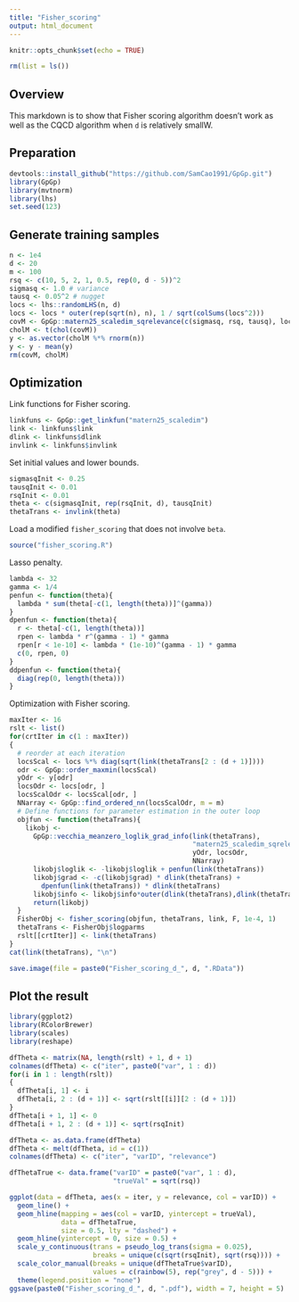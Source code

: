 ```yaml
---
title: "Fisher_scoring"
output: html_document
---
```


```r
knitr::opts_chunk$set(echo = TRUE)
```

```r
rm(list = ls())
```

## Overview

This markdown is to show that Fisher scoring algorithm doesn't work as well as the CQCD algorithm when `d` is relatively smallW.

## Preparation

```r
devtools::install_github("https://github.com/SamCao1991/GpGp.git")
library(GpGp)
library(mvtnorm)
library(lhs)
set.seed(123)
```

## Generate training samples

```r
n <- 1e4
d <- 20
m <- 100
rsq <- c(10, 5, 2, 1, 0.5, rep(0, d - 5))^2
sigmasq <- 1.0 # variance
tausq <- 0.05^2 # nugget
locs <- lhs::randomLHS(n, d)
locs <- locs * outer(rep(sqrt(n), n), 1 / sqrt(colSums(locs^2)))
covM <- GpGp::matern25_scaledim_sqrelevance(c(sigmasq, rsq, tausq), locs)
cholM <- t(chol(covM))
y <- as.vector(cholM %*% rnorm(n))
y <- y - mean(y)
rm(covM, cholM)
```

## Optimization
Link functions for Fisher scoring.
```r
linkfuns <- GpGp::get_linkfun("matern25_scaledim")
link <- linkfuns$link
dlink <- linkfuns$dlink
invlink <- linkfuns$invlink
```

Set initial values and lower bounds. 
```r
sigmasqInit <- 0.25
tausqInit <- 0.01
rsqInit <- 0.01
theta <- c(sigmasqInit, rep(rsqInit, d), tausqInit)
thetaTrans <- invlink(theta)
```

Load a modified `fisher_scoring` that does not involve `beta`.
```r
source("fisher_scoring.R")
```

Lasso penalty.
```r
lambda <- 32
gamma <- 1/4
penfun <- function(theta){
  lambda * sum(theta[-c(1, length(theta))]^(gamma))
}
dpenfun <- function(theta){
  r <- theta[-c(1, length(theta))]
  rpen <- lambda * r^(gamma - 1) * gamma
  rpen[r < 1e-10] <- lambda * (1e-10)^(gamma - 1) * gamma
  c(0, rpen, 0)
}
ddpenfun <- function(theta){
  diag(rep(0, length(theta)))
}
```

Optimization with Fisher scoring.
```r
maxIter <- 16
rslt <- list()
for(crtIter in c(1 : maxIter))
{
  # reorder at each iteration
  locsScal <- locs %*% diag(sqrt(link(thetaTrans[2 : (d + 1)])))
  odr <- GpGp::order_maxmin(locsScal)
  yOdr <- y[odr]
  locsOdr <- locs[odr, ]
  locsScalOdr <- locsScal[odr, ]
  NNarray <- GpGp::find_ordered_nn(locsScalOdr, m = m)
  # Define functions for parameter estimation in the outer loop
  objfun <- function(thetaTrans){
    likobj <- 
      GpGp::vecchia_meanzero_loglik_grad_info(link(thetaTrans), 
                                              "matern25_scaledim_sqrelevance",
                                              yOdr, locsOdr, 
                                              NNarray)
      likobj$loglik <- -likobj$loglik + penfun(link(thetaTrans))
      likobj$grad <- -c(likobj$grad) * dlink(thetaTrans) + 
        dpenfun(link(thetaTrans)) * dlink(thetaTrans)
      likobj$info <- likobj$info*outer(dlink(thetaTrans),dlink(thetaTrans))
      return(likobj)
  }
  FisherObj <- fisher_scoring(objfun, thetaTrans, link, F, 1e-4, 1)
  thetaTrans <- FisherObj$logparms
  rslt[[crtIter]] <- link(thetaTrans)
}
cat(link(thetaTrans), "\n")
```

```r
save.image(file = paste0("Fisher_scoring_d_", d, ".RData"))
```

## Plot the result

```r
library(ggplot2)
library(RColorBrewer)
library(scales)
library(reshape)

dfTheta <- matrix(NA, length(rslt) + 1, d + 1)
colnames(dfTheta) <- c("iter", paste0("var", 1 : d))
for(i in 1 : length(rslt))
{
  dfTheta[i, 1] <- i
  dfTheta[i, 2 : (d + 1)] <- sqrt(rslt[[i]][2 : (d + 1)]) 
}
dfTheta[i + 1, 1] <- 0
dfTheta[i + 1, 2 : (d + 1)] <- sqrt(rsqInit)

dfTheta <- as.data.frame(dfTheta)
dfTheta <- melt(dfTheta, id = c(1))
colnames(dfTheta) <- c("iter", "varID", "relevance")

dfThetaTrue <- data.frame("varID" = paste0("var", 1 : d), 
                          "trueVal" = sqrt(rsq))

ggplot(data = dfTheta, aes(x = iter, y = relevance, col = varID)) +
  geom_line() +
  geom_hline(mapping = aes(col = varID, yintercept = trueVal), 
             data = dfThetaTrue,
             size = 0.5, lty = "dashed") + 
  geom_hline(yintercept = 0, size = 0.5) + 
  scale_y_continuous(trans = pseudo_log_trans(sigma = 0.025),
                     breaks = unique(c(sqrt(rsqInit), sqrt(rsq)))) +
  scale_color_manual(breaks = unique(dfThetaTrue$varID),
                     values = c(rainbow(5), rep("grey", d - 5))) +
  theme(legend.position = "none")
ggsave(paste0("Fisher_scoring_d_", d, ".pdf"), width = 7, height = 5)
```
